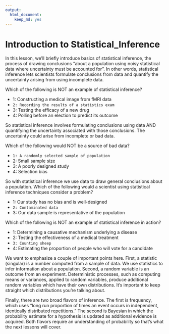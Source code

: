 ```yaml
---
output:
  html_document:
    keep_md: yes
---
```

# Introduction to Statistical_Inference

In this lesson, we'll briefly introduce basics of statistical inference, the process of drawing conclusions "about a population using noisy statistical data where uncertainty must be accounted for". In other words, statistical inference lets scientists formulate conclusions from data and quantify the uncertainty arising from using incomplete data.

Which of the following is NOT an example of statistical inference?

* 1: Constructing a medical image from fMRI data
* `2: Recording the results of a statistics exam`
* 3: Testing the efficacy of a new drug
* 4: Polling before an election to predict its outcome

So statistical inference involves formulating conclusions using data AND quantifying the uncertainty associated with those conclusions. The uncertainty could arise from incomplete or bad data.

Which of the following would NOT be a source of bad data?

* `1: A randomly selected sample of population`
* 2: Small sample size
* 3: A poorly designed study
* 4: Selection bias

So with statistical inference we use data to draw general conclusions about a population. Which of the following would a scientist using statistical inference techniques consider a problem?

* 1: Our study has no bias and is well-designed
* `2: Contaminated data`
* 3: Our data sample is representative of the population

Which of the following is NOT an example of statistical inference in action?

* 1: Determining a causative mechanism underlying a disease
* 2: Testing the effectiveness of a medical treatment
* `3: Counting sheep`
* 4: Estimating the proportion of people who will vote for a candidate

We want to emphasize a couple of important points here. First, a statistic (singular) is a number computed from a sample of data. We use statistics to infer information about a population. Second, a random variable is an outcome from an experiment. Deterministic processes, such as computing  means or variances, applied to random variables, produce additional random variables which have their own distributions. It's important to keep straight which distributions you're talking about.

Finally, there are two broad flavors of inference. The first is frequency, which uses "long run proportion of times an event occurs in independent, identically distributed repetitions." The second is Bayesian in which the probability estimate for a hypothesis is updated as additional evidence is acquired. Both flavors require an understanding of probability so that's what the next lessons will cover.